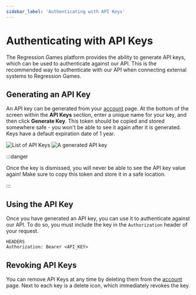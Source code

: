 ```yaml
---
sidebar_label: 'Authenticating with API Keys'
---
```


# Authenticating with API Keys

The Regression Games platform provides the ability to generate API keys, which can be used
to authenticate against our API. This is the recommended way to authenticate with our API
when connecting external systems to Regression Games.

## Generating an API Key

An API key can be generated from your [account](https://play.regression.gg/account) page. At
the bottom of the screen within the **API Keys** section, enter a unique name for your key, and then
click **Generate Key**. This token should be copied and stored somewhere safe - you won't be
able to see it again after it is generated. Keys have a default expiration date of 1 year.

![List of API Keys](img/api-keys/api-keys.png)
![A generated API key](img/api-keys/copy-api-key.png)

:::danger

Once the key is dismissed, you will never be able to see the API key value again! Make sure to
copy this token and store it in a safe location.

:::

## Using the API Key

Once you have generated an API key, you can use it to authenticate against our API. To do
so, you must include the key in the `Authorization` header of your request. 

```
HEADERS
Authorization: Bearer <API_KEY>
```

## Revoking API Keys

You can remove API Keys at any time by deleting them from the [account](https://play.regression.gg/account) page.
Next to each key is a delete icon, which immediately revokes the key.